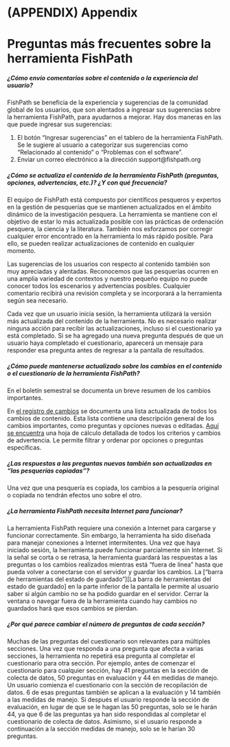 # (APPENDIX) Appendix {-} 

# Preguntas más frecuentes sobre la herramienta FishPath

##### ¿Cómo envío comentarios sobre el contenido o la experiencia del usuario? {#faq-feedback}

FishPath se beneficia de la experiencia y sugerencias de la comunidad global de los usuarios, que son alentados a ingresar sus sugerencias sobre la herramienta FishPath, para ayudarnos a mejorar. Hay dos maneras en las que puede ingresar sus sugerencias:

1.	El botón “Ingresar sugerencias” en el tablero de la herramienta FishPath. Se le sugiere al usuario a categorizar sus sugerencias como “Relacionado al contenido” o “Problemas con el software”.
2.	Enviar un correo electrónico a la dirección support@fishpath.org 

##### ¿Cómo se actualiza el contenido de la herramienta FishPath (preguntas, opciones, advertencias, etc.)? ¿Y con qué frecuencia? {#faq-content-updates}

El equipo de FishPath está compuesto por científicos pesqueros y expertos en la gestión de pesquerías que se mantienen actualizados en el ámbito dinámico de la investigación pesquera. La herramienta se mantiene con el objetivo de estar lo más actualizada posible con las prácticas de ordenación pesquera, la ciencia y la literatura. También nos esforzamos por corregir cualquier error encontrado en la herramienta lo más rápido posible. Para ello, se pueden realizar actualizaciones de contenido en cualquier momento.

Las sugerencias de los usuarios con respecto al contenido también son muy apreciadas y alentadas. Reconocemos que las pesquerías ocurren en una amplia variedad de contextos y nuestro pequeño equipo no puede conocer todos los escenarios y advertencias posibles. Cualquier comentario recibirá una revisión completa y se incorporará a la herramienta según sea necesario.

Cada vez que un usuario inicia sesión, la herramienta utilizará la versión más actualizada del contenido de la herramienta. No es necesario realizar ninguna acción para recibir las actualizaciones, incluso si el cuestionario ya está completado. Si se ha agregado una nueva pregunta después de que un usuario haya completado el cuestionario, aparecerá un mensaje para responder esa pregunta antes de regresar a la pantalla de resultados.

##### ¿Cómo puede mantenerse actualizado sobre los cambios en el contenido o el cuestionario de la herramienta FishPath? {#faq-stay-updated}

En el boletín semestral se documenta un breve resumen de los cambios importantes.

En [el registro de cambios](https://github.com/FishPath/FishPath-Tool-User-Guide/blob/master/Major%20Content%20Updates.md) se documenta una lista actualizada de todos los cambios de contenido. Esta lista contiene una descripción general de los cambios importantes, como preguntas y opciones nuevas o editadas. [Aquí se encuentra](https://docs.google.com/spreadsheets/d/1HPlUvI6XuvXtYdFk5bpOsG4JR1fdM0D58KO5mBs0fyE/edit?usp=sharing) una hoja de cálculo detallada de todos los criterios y cambios de advertencia. Le permite filtrar y ordenar por opciones o preguntas específicas.

##### ¿Las respuestas a las preguntas nuevas también son actualizadas en “las pesquerías copiadas”? {#faq-copy-fisheries}

Una vez que una pesquería es copiada, los cambios a la pesquería original o copiada no tendrán efectos uno sobre el otro.

##### ¿La herramienta FishPath necesita Internet para funcionar? {#faq-internet}

La herramienta FishPath requiere una conexión a Internet para cargarse y funcionar correctamente. Sin embargo, la herramienta ha sido diseñada para manejar conexiones a Internet intermitentes. Una vez que haya iniciado sesión, la herramienta puede funcionar parcialmente sin Internet. Si la señal se corta o se retrasa, la herramienta guardará las respuestas a las preguntas o los cambios realizados mientras está “fuera de línea” hasta que pueda volver a conectarse con el servidor y guardar los cambios. La [“barra de herramientas del estado de guardado”][La barra de herramientas del estado de guardado] en la parte inferior de la pantalla le permite al usuario saber si algún cambio no se ha podido guardar en el servidor. Cerrar la ventana o navegar fuera de la herramienta cuando hay cambios no guardados hará que esos cambios se pierdan.

##### ¿Por qué parece cambiar el número de preguntas de cada sección? {#faq-question-numbering}

Muchas de las preguntas del cuestionario son relevantes para múltiples secciones. Una vez que responda a una pregunta que afecta a varias secciones, la herramienta no repetirá esa pregunta al completar el cuestionario para otra sección. Por ejemplo, antes de comenzar el cuestionario para cualquier sección, hay 41 preguntas en la sección de colecta de datos, 50 preguntas en evaluación y 44 en medidas de manejo. Un usuario comienza el cuestionario con la sección de recopilación de datos. 6 de esas preguntas también se aplican a la evaluación y 14 también a las medidas de manejo. Si después el usuario responde la sección de evaluación, en lugar de que se le hagan las 50 preguntas, solo se le harán 44, ya que 6 de las preguntas ya han sido respondidas al completar el cuestionario de colecta de datos. Asimismo, si el usuario responde a continuación a la sección medidas de manejo, solo se le harían 30 preguntas.

